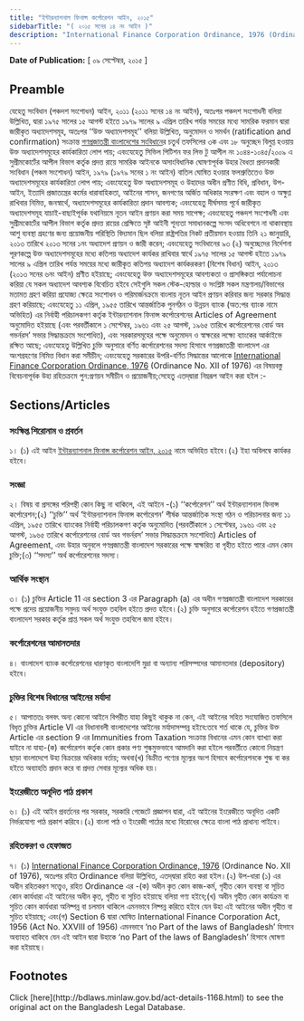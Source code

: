 ```yaml
---
title: "ইন্টারন্যাশনাল ফিনান্স কর্পোরেশন আইন, ২০১৫"
sidebarTitle: "( ২০১৫ সনের ১৪ নং আইন )"
description: "International Finance Corporation Ordinance, 1976 (Ordinance No. XII of 1976) রহিতক্রমে উহা পুনঃপ্রণয়নের উদ্দেশ্যে প্রণীত আইন"
---
```


**Date of Publication:** [ ০৯ সেপ্টেম্বর, ২০১৫ ]

## Preamble

যেহেতু সংবিধান (পঞ্চদশ সংশোধন) আইন, ২০১১ (২০১১ সনের ১৪ নং আইন), অতঃপর পঞ্চদশ সংশোধনী বলিয়া উল্লিখিত, দ্বারা ১৯৭৫ সালের ১৫ আগস্ট হইতে ১৯৭৯ সালের ৯ এপ্রিল তারিখ পর্যন্ত সময়ের মধ্যে সামরিক ফরমান দ্বারা জারীকৃত অধ্যাদেশসমূহ, অতঃপর ‘‘উক্ত অধ্যাদেশসমূহ’’ বলিয়া উল্লিখিত, অনুমোদন ও সমর্থন (ratification and confirmation) সংক্রান্ত [গণপ্রজাতন্ত্রী বাংলাদেশের সংবিধান](/act-957.html "গণপ্রজাতন্ত্রী বাংলাদেশের সংবিধান")ের চতুর্থ তফসিলের ৩ক এবং ১৮ অনুচ্ছেদ বিলুপ্ত হওয়ায় উক্ত অধ্যাদেশসমূহের কার্যকারিতা লোপ পায়; এবংযেহেতু সিভিল পিটিশন ফর লিভ টু আপীল নং ১০৪৪-১০৪৫/২০০৯ এ সুপ্রীমকোর্টের আপীল বিভাগ কর্তৃক প্রদত্ত রায়ে সামরিক আইনকে অসাংবিধানিক ঘোষণাপূর্বক উহার বৈধতা প্রদানকারী সংবিধান (পঞ্চম সংশোধন) আইন, ১৯৭৯ (১৯৭৯ সনের ১ নং আইন) বাতিল ঘোষিত হওয়ার ফলশ্রুতিতেও উক্ত অধ্যাদেশসমূহের কার্যকারিতা লোপ পায়; এবংযেহেতু উক্ত অধ্যাদেশসমূহ ও উহাদের অধীন প্রণীত বিধি, প্রবিধান, উপ-আইন, ইত্যাদি প্রজাতন্ত্রের কর্মের ধারাবাহিকতা, আইনের শাসন, জনগণের অর্জিত অধিকার সংরক্ষণ এবং বহাল ও অক্ষুণ্ণ রাখিবার নিমিত্ত, জনস্বার্থে, অধ্যাদেশসমূহের কার্যকারিতা প্রদান আবশ্যক; এবংযেহেতু দীর্ঘসময় পূর্বে জারীকৃত অধ্যাদেশসমূহ যাচাই-বাছাইপূর্বক যথানিয়মে নূতন আইন প্রণয়ন করা সময় সাপেক্ষ; এবংযেহেতু পঞ্চদশ সংশোধনী এবং সুপ্রীমকোর্টের আপীল বিভাগ কর্তৃক প্রদত্ত রায়ের প্রেক্ষিতে সৃষ্ট আইনী শূন্যতা সমাধানকল্পে সংসদ অধিবেশনে না থাকাবস্থায় আশু ব্যবস্থা গ্রহণের জন্য প্রয়োজনীয় পরিস্থিতি বিদ্যমান ছিল বলিয়া রাষ্ট্রপতির নিকট প্রতীয়মান হওয়ায় তিনি ২১ জানুয়ারি, ২০১৩ তারিখে ২০১৩ সনের ১নং অধ্যাদেশ প্রণয়ন ও জারী করেন; এবংযেহেতু সংবিধানের ৯৩ (২) অনুচ্ছেদের নির্দেশনা পূরণকল্পে উক্ত অধ্যাদেশসমূহের মধ্যে কতিপয় অধ্যাদেশ কার্যকর রাখিবার স্বার্থে ১৯৭৫ সালের ১৫ আগস্ট হইতে ১৯৭৯ সালের ৯ এপ্রিল তারিখ পর্যন্ত সময়ের মধ্যে জারীকৃত কতিপয় অধ্যাদেশ কার্যকরকরণ (বিশেষ বিধান) আইন, ২০১৩ (২০১৩ সনের ৬নং আইন) প্রণীত হইয়াছে; এবংযেহেতু উক্ত অধ্যাদেশসমূহের আবশ্যকতা ও প্রাসঙ্গিকতা পর্যালোচনা করিয়া যে সকল অধ্যাদেশ আবশ্যক বিবেচিত হইবে সেইগুলি সকল স্টেক-হোল্ডার ও সংশ্লিষ্ট সকল মন্ত্রণালয়/বিভাগের মতামত গ্রহণ করিয়া প্রযোজ্য ক্ষেত্রে সংশোধন ও পরিমার্জনক্রমে বাংলায় নূতন আইন প্রণয়ন করিবার জন্য সরকার সিদ্ধান্ত গ্রহণ করিয়াছে; এবংযেহেতু ১১ এপ্রিল, ১৯৫৫ তারিখে আন্তর্জাতিক পুনর্গঠন ও উন্নয়ন ব্যাংক (অত:পর ব্যাংক নামে অভিহিত) এর নির্বাহী পরিচালকগণ কর্তৃক ইন্টারন্যাশনাল ফিনান্স কর্পোরেশনের Articles of Agreement অনুমোদিত হইয়াছে (এবং পরবর্তীকালে ১ সেপ্টেম্বর, ১৯৬১ এবং ২৫ আগস্ট, ১৯৬৫ তারিখে কর্পোরেশনের বোর্ড অব গভর্নরস’ সভার সিদ্ধান্তক্রমে সংশোধিত), এবং সরকারসমূহের পক্ষে অনুমোদন ও স্বাক্ষরের লক্ষ্যে ব্যাংকের আর্কাইভে রক্ষিত আছে; এবংযেহেতু উল্লিখিত চুক্তি অনুসারে বর্ণিত কর্পোরেশনের সদস্য হিসাবে গণপ্রজাতন্ত্রী বাংলাদেশ এর অংশগ্রহণের নিমিত্ত বিধান করা সমীচীন; এবংযেহেতু সরকারের উপরি-বর্ণিত সিদ্ধান্তের আলোকে [International Finance Corporation Ordinance, 1976](/laws/volume-19/act-512 "International Finance Corporation Ordinance, 1976") (Ordinance No. XII of 1976) এর বিষয়বস্তু বিবেচনাপূর্বক উহা রহিতক্রমে পুন:প্রণয়ন সমীচীন ও প্রয়োজনীয়;সেহেতু এতদ্‌দ্বারা নিম্নরূপ আইন করা হইল :-

## Sections/Articles

### সংক্ষিপ্ত শিরোনাম ও প্রবর্তন

১। (১) এই আইন [ইন্টারন্যাশনাল ফিনান্স কর্পোরেশন আইন, ২০১৫](/laws/volume-45/act-1168 "ইন্টারন্যাশনাল ফিনান্স কর্পোরেশন আইন, ২০১৫") নামে অভিহিত হইবে।(২) ইহা অবিলম্বে কার্যকর হইবে।

### সংজ্ঞা

২। বিষয় বা প্রসঙ্গের পরিপন্থী কোন কিছু না থাকিলে, এই আইনে -(১) ‘‘কর্পোরেশন’’ অর্থ ইন্টারন্যাশনাল ফিনান্স কর্পোরেশন;(২) ‘‘চুক্তি’’ অর্থ ‘ইন্টারন্যাশনাল ফিনান্স কর্পোরেশন’ শীর্ষক আন্তর্জাতিক সংস্থা গঠন ও পরিচালনার জন্য ১১ এপ্রিল, ১৯৫৫ তারিখে ব্যাংকের নির্বাহী পরিচালকগণ কর্তৃক অনুমোদিত (পরবর্তীকালে ১ সেপ্টেম্বর, ১৯৬১ এবং ২৫ আগস্ট, ১৯৬৫ তারিখে কর্পোরেশনের বোর্ড অব গভর্নরস’ সভার সিদ্ধান্তক্রমে সংশোধিত) Articles of Agreement, এবং উহার অনুবলে গণপ্রজাতন্ত্রী বাংলাদেশ সরকারের পক্ষে স্বাক্ষরিত বা গৃহীত হইতে পারে এমন কোন চুক্তি;(৩) ‘‘সদস্য’’ অর্থ কর্পোরেশনের সদস্য।

### আর্থিক সংস্থান

৩। (১) চুক্তির Article 11 এর section 3 এর Paragraph (a) এর অধীন গণপ্রজাতন্ত্রী বাংলাদেশ সরকারের পক্ষে প্রদেয় প্রয়োজনীয় সমুদয় অর্থ সংযুক্ত তহবিল হইতে প্রদত্ত হইবে।(২) চুক্তি অনুসারে কর্পোরেশন হইতে গণপ্রজাতন্ত্রী বাংলাদেশ সরকার কর্তৃক প্রাপ্ত সকল অর্থ সংযুক্ত তহবিলে জমা হইবে।

### কর্পোরেশনের আমানতদার

৪। বাংলাদেশ ব্যাংক কর্পোরেশনের ধারণকৃত বাংলাদেশি মুদ্রা বা অন্যান্য পরিসম্পদের আমানতদার (depository) হইবে।

### চুক্তির বিশেষ বিধানের আইনের মর্যাদা

৫। আপাততঃ বলবৎ অন্য কোনো আইনে বিপরীত যাহা কিছুই থাকুক না কেন, এই আইনের সহিত সংযোজিত তফসিলে বিধৃত চুক্তির Article VI এর বিধানাবলী বাংলাদেশের আইনের মর্যাদাসম্পন্ন হইবে:তবে শর্ত থাকে যে, চুক্তির উক্ত Article এর section 9 এর Immunities from Taxation সংক্রান্ত বিধানের এমন কোন ব্যাখ্যা করা যাইবে না যাহা-(ক) কর্পোরেশন কর্তৃক কোন প্রকার পণ্য শুল্কমুক্তভাবে আমদানি করা হইলে পরবর্তীতে কোনো নিয়ন্ত্রণ ছাড়া বাংলাদেশে উহা বিক্রয়ের অধিকার বর্তায়; অথবা(খ) বিক্রীত পণ্যের মূল্যের অংশ হিসাবে কর্পোরেশনকে শুল্ক বা কর হইতে অব্যাহতি প্রদান করে বা প্রদত্ত সেবার মূল্যের অধিক হয়।

### ইংরেজীতে অনূদিত পাঠ প্রকাশ

৬। (১) এই আইন প্রবর্তনের পর সরকার, সরকারি গেজেটে প্রজ্ঞাপন দ্বারা, এই আইনের ইংরেজীতে অনূদিত একটি নির্ভরযোগ্য পাঠ প্রকাশ করিবে।(২) বাংলা পাঠ ও ইংরেজী পাঠের মধ্যে বিরোধের ক্ষেত্রে বাংলা পাঠ প্রাধান্য পাইবে।

### রহিতকরণ ও হেফাজত

৭। (১) [International Finance Corporation Ordinance, 1976](/laws/volume-19/act-512 "International Finance Corporation Ordinance, 1976") (Ordinance No. XII of 1976), অতঃপর রহিত Ordinance বলিয়া উল্লিখিত, এতদ্‌দ্বারা রহিত করা হইল।(২) উপ-ধারা (১) এর অধীন রহিতকরণ সত্ত্বেও, রহিত Ordinance এর -(ক) অধীন কৃত কোন কাজ-কর্ম, গৃহীত কোন ব্যবস্থা বা সূচিত কোন কার্যধারা এই আইনের অধীন কৃত, গৃহীত বা সূচিত হইয়াছে বলিয়া গণ্য হইবে;(খ) অধীন গৃহীত কোন কার্যক্রম বা সূচিত কোন কার্যধারা অনিষ্পন্ন বা চলমান থাকিলে এমনভাবে নিষ্পন্ন করিতে হইবে যেন উহা এই আইনের অধীন গৃহীত বা সূচিত হইয়াছে; এবং(গ) Section 6 দ্বারা ঘোষিত International Finance Corporation Act, 1956 (Act No. XXVIII of 1956) এমনভাবে ‘no Part of the laws of Bangladesh’ হিসাবে অব্যাহত থাকিবে যেন এই আইন দ্বারা উহাকে ‘no Part of the laws of Bangladesh’ হিসাবে ঘোষণা করা হইয়াছে।

## Footnotes

<Note>
  Click [here](http://bdlaws.minlaw.gov.bd/act-details-1168.html) to see the original act on the Bangladesh Legal Database.
</Note>
